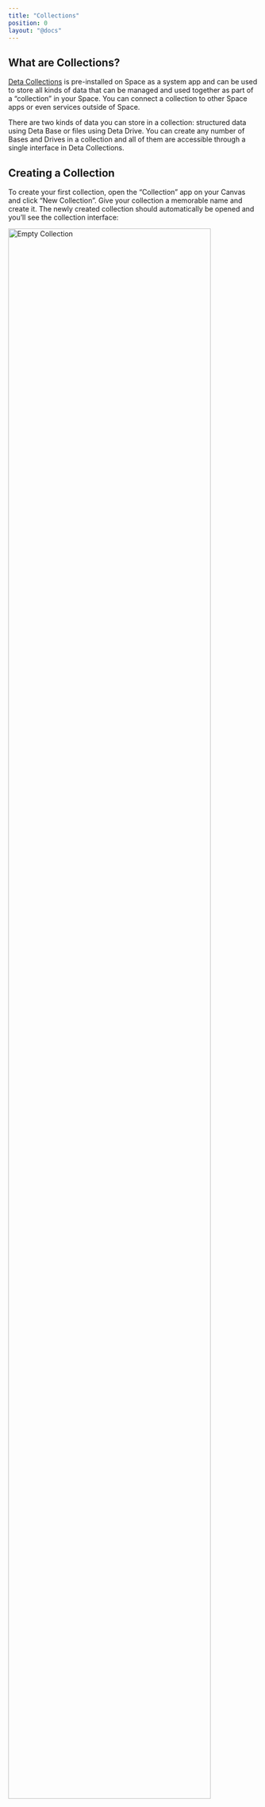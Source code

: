 ```yaml
---
title: "Collections"
position: 0
layout: "@docs"
---
```


## What are Collections?

[Deta Collections](/collections) is pre-installed on Space as a system app and can be used to store all kinds of data that can be managed and used together as part of a “collection” in your Space. You can connect a collection to other Space apps or even services outside of Space.

There are two kinds of data you can store in a collection: structured data using Deta Base or files using Deta Drive. You can create any number of Bases and Drives in a collection and all of them are accessible through a single interface in Deta Collections.

## Creating a Collection

To create your first collection, open the “Collection” app on your Canvas and click “New Collection”. Give your collection a memorable name and create it. The newly created collection should automatically be opened and you’ll see the collection interface:

<Image src="/docs_assets/collections/empty-collection.png" alt="Empty Collection" width="90%" background />

The first row of items shows you your collection name and links to open the Collections documentation or Collection settings. Below that in a big grey box you’ll see two buttons:

- New Base: Create a new Base to store structured table like data
- New Drive: Create a new Drive to store files

Depending on what kind of data you want to store you can create a Base or a Drive.

## Opening a Resource

If you are viewing a collection that has no resource open, you’ll see a screen that prompts you to open a Base or Drive in a new tab:

<Image src="/docs_assets/collections/nothing-open.png" alt="Nothing Open" width="90%" background />

Clicking “Open Resource” will present you with a list of all the Bases and Drives that belong to that collection. You can select one or more of them to open them in a new tab:

<Image src="/docs_assets/collections/select-resource.png" alt="Select Resource" width="90%" background />

Tabs are part of the Collections UI and allow you to quickly jump between resources:

<Image src="/docs_assets/collections/tabs.png" alt="Tabs" width="90%" background />

- To create a new tab, click the small “+” next to the open tabs.
- To switch to a different tab, just click on the tab’s name.
- To close a tab, click on the small “x” next to the active tab’s name.

### Viewing a Base

When you open a Base you’ll see Base UI, which you can use to add items to your Base and modify or delete existing items.

<Image src="/docs_assets/collections/empty-base.png" alt="Empty Base" width="90%" background />

You can use the search field to search for items in your Base. It also supports searching with more [advanced queries](/docs/en/build/reference/deta-base/queries).

Click “Add Item” to create a new Base item. You’ll see a draft of the new item which you can now edit using the small pencil icon or save using the “Save Item” button:

<Image src="/docs_assets/collections/base-item-unsaved.png" alt="Unsaved Base Item" width="90%" background />

### Viewing a Drive

When you open a Drive you’ll see the Drive UI which you can use to upload and manage files:

<Image src="/docs_assets/collections/empty-drive.png" alt="Empty Drive" width="90%" background />

Just drag a file onto the grey box and it will be uploaded to your Drive.

<Image src="/docs_assets/collections/uploaded-file.png" alt="Uploaded File" width="90%" background />

## Connecting to your Collection

To connect to a collection from another app or service to access its data, generate a new “data key” in the Collections settings:

<Image src="/docs_assets/collections/data-keys.png" alt="Data Keys" width="90%" background />

The key can then be used with the `Deta` SDK or HTTP API to view and manipulate Bases and Drives linked to that data key.

More information on this can be found in the [developer documentation](/docs/en/basics/data#deta-collections).